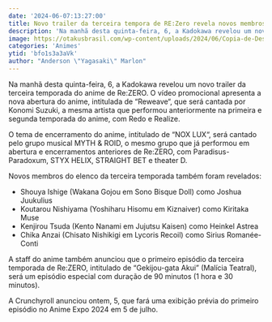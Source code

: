 ```yaml
---
date: '2024-06-07:13:27:00'
title: Novo trailer da terceira tempora de RE:Zero revela novos membros do elenco e música tema
description: 'Na manhã desta quinta-feira, 6, a Kadokawa revelou um novo trailer da terceira temporada do anime de Re:ZERO. O vídeo promocional apresenta a nova abertura do anime, intitulada de “Reweave“, que será cantada por Konomi Suzuki, a mesma artista que performou anteriormente na primeira e segunda temporada do anime, com Redo e Realize.'
image: https://otakusbrasil.com/wp-content/uploads/2024/06/Copia-de-Design-sem-nome-1.jpg
categories: 'Animes'
ytid: 'bfo1s3a3aVk'
author: "Anderson \"Yagasaki\" Marlon"
---
```


Na manhã desta quinta-feira, 6, a Kadokawa revelou um novo trailer da terceira temporada do anime de Re:ZERO. O vídeo promocional apresenta a nova abertura do anime, intitulada de “Reweave“, que será cantada por Konomi Suzuki, a mesma artista que performou anteriormente na primeira e segunda temporada do anime, com Redo e Realize.

O tema de encerramento do anime, intitulado de “NOX LUX“, será cantado pelo grupo musical MYTH & ROID, o mesmo grupo que já performou em abertura e encerramentos anteriores de Re:ZERO, com Paradisus-Paradoxum, STYX HELIX, STRAIGHT BET e theater D.

Novos membros do elenco da terceira temporada também foram revelados:

- Shouya Ishige (Wakana Gojou em Sono Bisque Doll) como Joshua Juukulius
- Koutarou Nishiyama (Yoshiharu Hisomu em Kiznaiver) como Kiritaka Muse
- Kenjirou Tsuda (Kento Nanami em Jujutsu Kaisen) como Heinkel Astrea
- Chika Anzai (Chisato Nishikigi em Lycoris Recoil) como Sirius Romanée-Conti

A staff do anime também anunciou que o primeiro episódio da terceira temporada de Re:ZERO, intitulado de “Gekijou-gata Akui” (Malícia Teatral), será um episódio especial com duração de 90 minutos (1 hora e 30 minutos).

A Crunchyroll anunciou ontem, 5, que fará uma exibição prévia do primeiro episódio no Anime Expo 2024 em 5 de julho.
